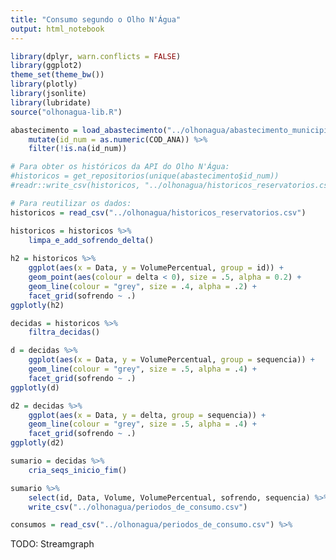 ```yaml
---
title: "Consumo segundo o Olho N'Água"
output: html_notebook
---
```


```r
library(dplyr, warn.conflicts = FALSE)
library(ggplot2)
theme_set(theme_bw())
library(plotly)
library(jsonlite)
library(lubridate)
source("olhonagua-lib.R")
```


```r
abastecimento = load_abastecimento("../olhonagua/abastecimento_municipio.csv") %>% 
    mutate(id_num = as.numeric(COD_ANA)) %>% 
    filter(!is.na(id_num)) 

# Para obter os históricos da API do Olho N'Água:
#historicos = get_repositorios(unique(abastecimento$id_num))
#readr::write_csv(historicos, "../olhonagua/historicos_reservatorios.csv")

# Para reutilizar os dados:
historicos = read_csv("../olhonagua/historicos_reservatorios.csv") 
```

```r
historicos = historicos %>% 
    limpa_e_add_sofrendo_delta()
    
h2 = historicos %>% 
    ggplot(aes(x = Data, y = VolumePercentual, group = id)) + 
    geom_point(aes(colour = delta < 0), size = .5, alpha = 0.2) + 
    geom_line(colour = "grey", size = .4, alpha = .2) + 
    facet_grid(sofrendo ~ .)
ggplotly(h2)
```

```r
decidas = historicos %>% 
    filtra_decidas()

d = decidas %>% 
    ggplot(aes(x = Data, y = VolumePercentual, group = sequencia)) + 
    geom_line(colour = "grey", size = .5, alpha = .4) + 
    facet_grid(sofrendo ~ .)
ggplotly(d)

d2 = decidas %>% 
    ggplot(aes(x = Data, y = delta, group = sequencia)) + 
    geom_line(colour = "grey", size = .5, alpha = .4) + 
    facet_grid(sofrendo ~ .)
ggplotly(d2)
```

```r
sumario = decidas %>% 
    cria_seqs_inicio_fim()

sumario %>% 
    select(id, Data, Volume, VolumePercentual, sofrendo, sequencia) %>% 
    write_csv("../olhonagua/periodos_de_consumo.csv")
```


```r
consumos = read_csv("../olhonagua/periodos_de_consumo.csv") %>% 
```


TODO: Streamgraph

```r

```

